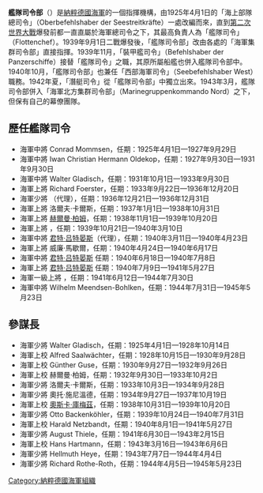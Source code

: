 '''艦隊司令部'''（{{lang-de|'''Flottenkommando'''}}）是[[納粹德國海軍|納粹德國海軍]]的一個指揮機構，由1925年4月1日的「海上部隊總司令」（Oberbefehlshaber der Seestreitkräfte）一處改編而來，直到[[第二次世界大戰|第二次世界大戰]]爆發前都一直直屬於海軍總司令之下，其最高負責人為「艦隊司令」（Flottenchef）。1939年9月1日二戰爆發後，「艦隊司令部」改由各處的「海軍集群司令部」直接指揮。1939年11月，「裝甲艦司令」（Befehlshaber der Panzerschiffe）接替「艦隊司令」之職，其原所屬船艦也併入艦隊司令部中。1940年10月，「艦隊司令部」也兼任「西部海軍司令」（Seebefehlshaber West）職務。1942年夏，「潛艇司令」從「艦隊司令部」中獨立出來。1943年3月，艦隊司令部併入「海軍北方集群司令部」（Marinegruppenkommando Nord）之下，但保有自己的幕僚團隊。

==歷任艦隊司令==
*海軍中將 Conrad Mommsen，任期：1925年4月1日—1927年9月29日 
*海軍中將 Iwan Christian Hermann Oldekop，任期：1927年9月30日—1931年9月30日 
*海軍中將 Walter Gladisch，任期：1931年10月1日—1933年9月30日
*海軍上將 Richard Foerster，任期：1933年9月22日—1936年12月20日
*海軍少將 {{link-en|洛爾夫·卡爾斯|Rolf Carls}}（代理），任期：1936年12月21日—1936年12月31日
*海軍上將 洛爾夫·卡爾斯，任期：1937年1月1日—1938年10月31日
*海軍上將 [[赫爾曼·柏姆_(海軍上將)|赫爾曼·柏姆]]，任期：1938年11月1日—1939年10月20日
*海軍上將 {{link-en|威廉·馬歇爾|Wilhelm Marschall}}，任期：1939年10月21日—1940年3月10日
*海軍中將 [[君特·吕特晏斯|君特·吕特晏斯]]（代理），任期：1940年3月11日—1940年4月23日
*海軍上將 威廉·馬歇爾，任期：1940年4月24日—1940年6月17日
*海軍中將  [[君特·吕特晏斯|君特·吕特晏斯]] 任期：1940年6月18日—1940年7月8日 
*海軍上將 [[君特·吕特晏斯|君特·吕特晏斯]] 任期：1940年7月9日—1941年5月27日
*海軍一級上將 {{link-en|奧托·施尼溫德|Otto Schniewind}}，任期：1941年6月12日—1944年7月30日 
*海軍中將 Wilhelm Meendsen-Bohlken，任期：1944年7月31日—1945年5月23日

==參謀長==
*海軍少將 Walter Gladisch，任期：1925年4月1日—1928年10月14日 
*海軍上校 Alfred Saalwächter，任期：1928年10月15日—1930年9月28日 
*海軍上校 Günther Guse，任期：1930年9月27日—1932年9月26日 
*海軍上校 赫爾曼·柏姆，任期：1932年9月30日—1933年10月2日 
*海軍少將 洛爾夫·卡爾斯，任期：1933年10月3日—1934年9月28日 
*海軍少將 奧托·施尼溫德，任期：1934年9月27日—1937年10月19日 
*海軍上校 [[奧斯卡·庫梅茲|奧斯卡·庫梅茲]]，任期：1938年10月31日—1939年10月20日 
*海軍少將 Otto Backenköhler，任期：1939年10月24日—1940年7月31日 
*海軍上校 Harald Netzbandt，任期：1940年8月1日—1941年5月27日 
*海軍少將 August Thiele，任期：1941年6月30日—1943年2月15日
*海軍上校 Hans Hartmann，任期：1943年3月16日—1943年6月6日 
*海軍少將 Hellmuth Heye，任期：1943年7月7日—1944年4月4日 
*海軍少將 Richard Rothe-Roth，任期：1944年4月5日—1945年5月23日
{{納粹德國海軍組織}}
[[Category:納粹德國海軍組織|Category:納粹德國海軍組織]]